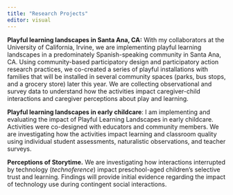 ```yaml
---
title: "Research Projects"
editor: visual
---
```


**Playful learning landscapes in Santa Ana, CA:** With my collaborators at the University of California, Irvine, we are implementing playful learning landscapes in a predominately Spanish-speaking community in Santa Ana, CA. Using community-based participatory design and participatory action research practices, we co-created a series of playful installations with families that will be installed in several community spaces (parks, bus stops, and a grocery store) later this year. We are collecting observational and survey data to understand how the activities impact caregiver-child interactions and caregiver perceptions about play and learning.

**Playful learning landscapes in early childcare**: I am implementing and evaluating the impact of Playful Learning Landscapes in early childcare. Activities were co-designed with educators and community members. We are investigating how the activities impact learning and classroom quality using individual student assessments, naturalistic observations, and teacher surveys.

**Perceptions of Storytime.** We are investigating how interactions interrupted by technology (*technoference*) impact preschool-aged children's selective trust and learning. Findings will provide initial evidence regarding the impact of technology use during contingent social interactions.
